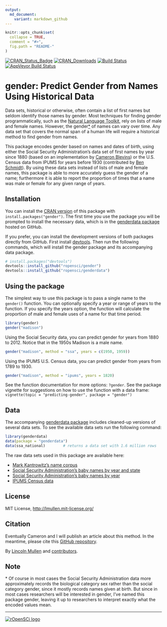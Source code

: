 ```yaml
---
output:
  md_document:
    variant: markdown_github
---
```


<!-- README.md is generated from README.Rmd. Please edit that file -->

```r
knitr::opts_chunk$set(
  collapse = TRUE,
  comment = "#>",
  fig.path = "README-"
)
```

[![CRAN_Status_Badge](http://www.r-pkg.org/badges/version/gender)](http://cran.r-project.org/web/packages/gender)
[![CRAN_Downloads](http://cranlogs.r-pkg.org/badges/grand-total/gender)](http://cran.r-project.org/web/packages/gender)
[![Build Status](https://travis-ci.org/ropensci/gender.svg?branch=master)](https://travis-ci.org/ropensci/gender) 
[![AppVeyor Build Status](https://ci.appveyor.com/api/projects/status/github/ropensci/gender?branch=master)](https://ci.appveyor.com/project/ropensci/gender)

# gender: Predict Gender from Names Using Historical Data

Data sets, historical or otherwise, often contain a list of first names but seldom identify those names by gender. Most techniques for finding gender programmatically, such as the [Natural Language Toolkit](http://www.nltk.org/), rely on lists of male and female names. However, the gender[\*](#gender-vs-sex) of names can vary over time. Any data set that covers the normal span of a human life will require a historical method to find gender from names.

This package encodes gender based on names and dates of birth, using either the Social Security Administration's data set of first names by year since 1880 (based on an implementation by [Cameron Blevins](http://www.cameronblevins.org/)) or the U.S. Census data from IPUMS for years before 1930 (contributed by [Ben Schmidt](http://benschmidt.org/)). By using these data sets instead of lists of male and female names, this package is able to more accurately guess the gender of a name; furthermore it is able to report the proportion of times that a name was male or female for any given range of years.

## Installation

You can install the [CRAN version](http://cran.r-project.org/web/packages/gender/index.html) of this package with `install.packages("gender")`. The first time you use the package you will be prompted to install the necessary data, which is in the [genderdata package](http://github.com/lmullen/genderdata) hosted on GitHub.

If you prefer, you can install the development versions of both packages directly from GitHub. First install [devtools](https://github.com/hadley/devtools). Then run the following commands, which will install the gender package and its accompanying data package.

```r
# install.packages("devtools")
devtools::install_github("ropensci/gender")
devtools::install_github("ropensci/genderdata")
```

## Using the package

The simplest way to use this package is to pass a single name to the `gender()` function. You can optionally specify a year or range of years to the function. If you specify the years option, the function will calculate the proportion of male and female uses of a name for that time period.

```r
library(gender)
gender("madison")
```

Using the Social Security data, you can predict gender for years from 1880 to 2012. Notice that in the 1950s Madison is a male name.

```r
gender("madison", method = "ssa", years = c(1950, 1959))
```

Using the IPUMS U.S. Census data, you can predict gender from years from 1789 to 1930.

```r
gender("madison", method = "ipums", years = 1820)
```

See the function documentation for more options: `?gender`. See the package vignette for suggestions on how to use the function with a data frame: `vignette(topic = "predicting-gender", package = "gender")`

## Data

The accompanying [genderdata package](http://github.com/ropensci/genderdata) includes cleaned-up versions of several data sets. To see the available data sets run the following command:

```r
library(genderdata)
data(package = "genderdata")
data(ssa_national)        # returns a data set with 1.6 million rows
```

The raw data sets used in this package are available here:

-   [Mark Kantrowitz's name corpus](http://www.cs.cmu.edu/afs/cs/project/ai-repository/ai/areas/nlp/corpora/names/0.html)
-   [Social Security Administration's baby names by year and state](http://catalog.data.gov/dataset/baby-names-from-social-security-card-applications-data-by-state-and-district-of-)
-   [Social Security Administration's baby names by year](http://catalog.data.gov/dataset/baby-names-from-social-security-card-applications-national-level-data)
-   [IPUMS Census data](https://usa.ipums.org/)

## License

MIT License, <http://lmullen.mit-license.org/>

## Citation

Eventually Cameron and I will publish an article about this method. In the meantime, please cite this [GitHub repository](https://github.com/ropensci/gender).

By [Lincoln Mullen](http://lincolnmullen.com) and [contributors](https://github.com/ropensci/gender/graphs/contributors).

## Note

<a name="gender-vs-sex"></a>\* Of course in most cases the Social Security Administration data more approximately records the biological category sex rather than the social category gender, since it mostly records names given at birth. But since in most cases researchers will be interested in gender, I've named this package gender, leaving it up to researchers to interpret exactly what the encoded values mean.

------------------------------------------------------------------------

[![rOpenSCi logo](http://ropensci.org/public_images/github_footer.png)](http://ropensci.org)
